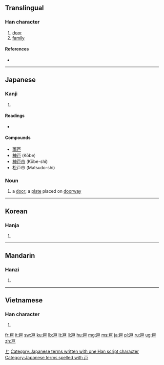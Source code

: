 {{also|戶|户}}
==Translingual==
{{ja-forms|戸|[[户]]|[[戶]]}}

===Han character===
{{Han char|rn=63|rad=戶|as=00|sn=4|var=2|four=|canj=一尸 (MS), X一尸 (XMS)|ids=⿱[[一]][[尸]]}}

# [[door]]
# [[family]]

====References====
* {{Han ref|kx=0414.321|hdz=32257.010|uh=6238|ud=25144}}

----

==Japanese==

===Kanji===
{{ja-kanji|grade=2|rs=戶00}}

# {{defn|lang=ja|sort=戶00}}

====Readings====
* {{ja-readings|on=[[こ]] (ko)|kun=[[と]] (to), [[へ]] (he)}}

====Compounds====
* [[雨戸]]
* [[神戸]] (Kōbe)
* [[Kobe|神戸市]] (Kōbe-shi)
* 松戸市 (Matsudo-shi)

===Noun===
{{ja-noun|k|hira=と|rom=to}}

# a [[door]]; a [[plate]] placed on [[doorway]]

[[Category:1000 Japanese basic words|と]]
[[Category:Japanese terms written with one Han script character]]
[[Category:Japanese terms spelled with 戸]]
----

==Korean==

===Hanja===
{{ko-hanja|hangeul=호|eumhun=지계|rv=ho|mr=ho|y=ho}}

# {{defn|lang=ko|sort=戶00}}

----

==Mandarin==

===Hanzi===
{{cmn-hanzi|pin=[[hù]] ([[hu4]])|wg=hu<sup>4</sup>}}

# {{defn|lang=cmn|sort=戶00}}

----

==Vietnamese==

===Han character===
{{vi-hantu|[[hộ]]|rs=戶00}}

# {{defn|lang=vi|sort=戶00}}

[[fr:戸]]
[[it:戸]]
[[sw:戸]]
[[ku:戸]]
[[lb:戸]]
[[lt:戸]]
[[li:戸]]
[[hu:戸]]
[[mg:戸]]
[[ms:戸]]
[[ja:戸]]
[[pl:戸]]
[[ru:戸]]
[[ug:戸]]
[[zh:戸]]